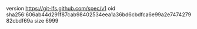 version https://git-lfs.github.com/spec/v1
oid sha256:606ab44d291f87cab98402534eea1a36bd6cbdfca6e99a2e747427982cbdf69a
size 6999
